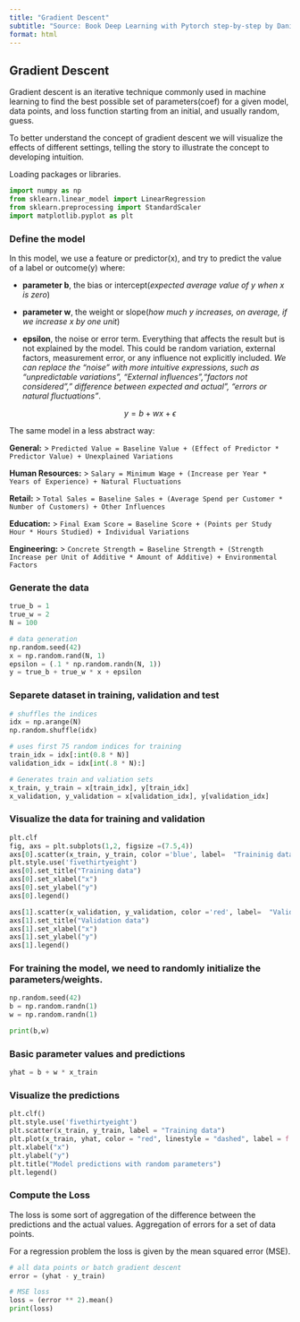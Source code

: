 ```yaml
---
title: "Gradient Descent"
subtitle: "Source: Book Deep Learning with Pytorch step-by-step by Danil Voigt Godoy"
format: html
---
```


## Gradient Descent

Gradient descent is an iterative technique commonly used in machine learning to find the best possible set of parameters(coef) for a given model, data points, and loss function starting from an initial, and usually random, guess.

To better understand the concept of gradient descent we will visualize the effects of different settings, telling the story to illustrate the concept to developing intuition.

Loading packages or libraries.

```python
import numpy as np
from sklearn.linear_model import LinearRegression
from sklearn.preprocessing import StandardScaler
import matplotlib.pyplot as plt
```

### Define the model

In this model, we use a feature or predictor(x), and try to predict the value of a label or outcome(y) where:

-   **parameter b**, the bias or intercept(*expected average value of y when x is zero*)

-   **parameter w**, the weight or slope(*how much y increases, on average, if we increase x by one unit*)

-   **epsilon**, the noise or error term. Everything that affects the result but is not explained by the model. This could be random variation, external factors, measurement error, or any influence not explicitly included. *We can replace the "noise" with more intuitive expressions, such as "unpredictable variations", "External influences","factors not considered"," difference between expected and actual", "errors or natural fluctuations"*.


$$
y = b + wx + \epsilon
$$

The same model in a less abstract way:

**General:**
> `Predicted Value = Baseline Value + (Effect of Predictor * Predictor Value) + Unexplained Variations`

**Human Resources:**
> `Salary = Minimum Wage + (Increase per Year * Years of Experience) + Natural Fluctuations`

**Retail:**
> `Total Sales = Baseline Sales + (Average Spend per Customer * Number of Customers) + Other Influences`

**Education:**
> `Final Exam Score = Baseline Score + (Points per Study Hour * Hours Studied) + Individual Variations`

**Engineering:**
> `Concrete Strength = Baseline Strength + (Strength Increase per Unit of Additive * Amount of Additive) + Environmental Factors`

### Generate the data

```python

true_b = 1
true_w = 2
N = 100

# data generation
np.random.seed(42)
x = np.random.rand(N, 1)
epsilon = (.1 * np.random.randn(N, 1))
y = true_b + true_w * x + epsilon

```

### Separete dataset in training, validation and test

```python

# shuffles the indices
idx = np.arange(N)
np.random.shuffle(idx)

# uses first 75 random indices for training
train_idx = idx[:int(0.8 * N)]
validation_idx = idx[int(.8 * N):]

# Generates train and valiation sets
x_train, y_train = x[train_idx], y[train_idx]
x_validation, y_validation = x[validation_idx], y[validation_idx]
```

### Visualize the data for training and validation

```python
plt.clf
fig, axs = plt.subplots(1,2, figsize =(7.5,4))
axs[0].scatter(x_train, y_train, color ='blue', label=  "Traininig data")
plt.style.use('fivethirtyeight')
axs[0].set_title("Training data")
axs[0].set_xlabel("x")
axs[0].set_ylabel("y")
axs[0].legend()

axs[1].scatter(x_validation, y_validation, color ='red', label=  "Validation data")
axs[1].set_title("Validation data")
axs[1].set_xlabel("x")
axs[1].set_ylabel("y")
axs[1].legend()
```

### For training the model, we need to randomly initialize the parameters/weights.

```python
np.random.seed(42)
b = np.random.randn(1)
w = np.random.randn(1)

print(b,w)

```

### Basic parameter values and predictions

```python
yhat = b + w * x_train

```

### Visualize the predictions

```python
plt.clf()
plt.style.use('fivethirtyeight')
plt.scatter(x_train, y_train, label = "Training data")
plt.plot(x_train, yhat, color = "red", linestyle = "dashed", label = f'Initial Model:  b= {b[0]:3f} w= {w[0]:.3f}x')
plt.xlabel("x")
plt.ylabel("y")
plt.title("Model predictions with random parameters")
plt.legend()
```

### Compute the Loss

The loss is some sort of aggregation of the difference between the predictions and the actual values. Aggregation of errors for a set of data points.

For a regression problem the loss is given by the mean squared error (MSE).

```python

# all data points or batch gradient descent
error = (yhat - y_train)

# MSE loss
loss = (error ** 2).mean()
print(loss)

```


### 